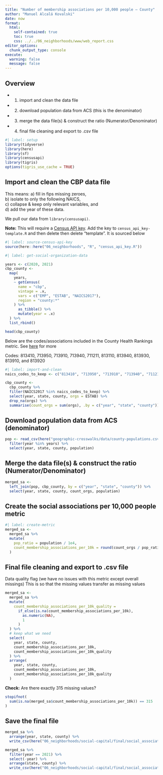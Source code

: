 ```yaml
---
title: "Number of membership associations per 10,000 people — County"
author: "Manuel Alcalá Kovalski"
date: now
format:
  html:
    self-contained: true
    toc: true
    css: ../../06_neighborhoods/www/web_report.css
editor_options: 
  chunk_output_type: console
execute:
  warning: false
  message: false
---
```


## Overview


- (1) import and clean the data file

- (2) download population data from ACS (this is the denominator)

- (3) merge the data file(s) & construct the ratio (Numerator/Denominator)

- (4) final file cleaning and export to .csv file

```r
#| label: setup
library(tidyverse)
library(here)
library(sf)
library(censusapi)
library(tigris)
options(tigris_use_cache = TRUE)
```

## Import and clean the CBP data file

This means: 
a) fill in fips missing zeroes,\
b) isolate to only the following NAICS,\
c) collapse & keep only relevant variables, and\
d) add the year of these data.


We pull our data from `library(censusapi)`. 

**Note:** This will require a [Census API key](https://api.census.gov/data/key_signup.html). Add the key to `census_api_key-template.R` and then delete then delete "template". It is sourced below

```r
#| label: source-census-api-key
source(here::here("06_neighborhoods", "R", "census_api_key.R"))
```


```r
#| label: get-social-organization-data

years <- c(2020, 2021)
cbp_county <-
  map(
    years,
    ~ getCensus(
      name = "cbp",
      vintage = .x,
      vars = c("EMP", "ESTAB", "NAICS2017"),
      region = "county:*"
    ) %>%
      as_tibble() %>%
      mutate(year = .x)
  ) %>%
  list_rbind()

head(cbp_county)
```

Below are the codes/associations included in the County Health Rankings metric. See [here](https://www.countyhealthrankings.org/explore-health-rankings/county-health-rankings-model/health-factors/social-economic-factors/family-and-social-support/social-associations?year=2022) for more

Codes: 813410, 713950, 713910, 713940, 711211, 813110, 813940, 813930, 813910, and 813920

```r
#| label: import-and-clean
naics_codes_to_keep <- c("813410", "713950", "713910", "713940", "711211", "813110", "813940", "813930", "813910", "813920")

cbp_county <-
  cbp_county %>%
  filter(NAICS2017 %in% naics_codes_to_keep) %>%
  select(year, state, county, orgs = ESTAB) %>%
  drop_na(orgs) %>%
  summarise(count_orgs = sum(orgs), .by = c("year", "state", "county"))
```


## Download population data from ACS (denominator)

```r
pop <- read_csv(here("geographic-crosswalks/data/county-populations.csv")) %>%
  filter(year %in% years) %>%
  select(year, state, county, population)
```

## Merge the data file(s) & construct the ratio (Numerator/Denominator)

```r
merged_sa <-
  left_join(pop, cbp_county, by = c("year", "state", "county")) %>%
  select(year, state, county, count_orgs, population)
```

## Create the social associations per 10,000 people metric

```r
#| label: create-metric
merged_sa <-
  merged_sa %>%
  mutate(
    pop_ratio = population / 1e4,
    count_membership_associations_per_10k = round(count_orgs / pop_ratio, digits = 1)
  )
```


## Final file cleaning and export to .csv file

Data quality flag (we have no issues with this metric except overall missings) This is so that the missing values transfer as missing values

```r
merged_sa <-
  merged_sa %>%
  mutate(
    count_membership_associations_per_10k_quality =
      if_else(is.na(count_membership_associations_per_10k),
        as.numeric(NA),
        1
      )
  ) %>%
  # keep what we need
  select(
    year, state, county,
    count_membership_associations_per_10k,
    count_membership_associations_per_10k_quality
  ) %>%
  arrange(
    year, state, county,
    count_membership_associations_per_10k,
    count_membership_associations_per_10k_quality
  )
```

**Check:** Are there exactly 315 missing values?

```r
stopifnot(
  sum(is.na(merged_sa$count_membership_associations_per_10k)) == 315
)
```

## Save the final file

```r
merged_sa %>%
  arrange(year, state, county) %>%
  write_csv(here("06_neighborhoods/social-capital/final/social_associations_all_county.csv"))

merged_sa %>%
  filter(year == 2021) %>%
  select(-year) %>%
  arrange(state, county) %>%
  write_csv(here("06_neighborhoods/social-capital/final/social_associations_2021_county.csv"))
```
